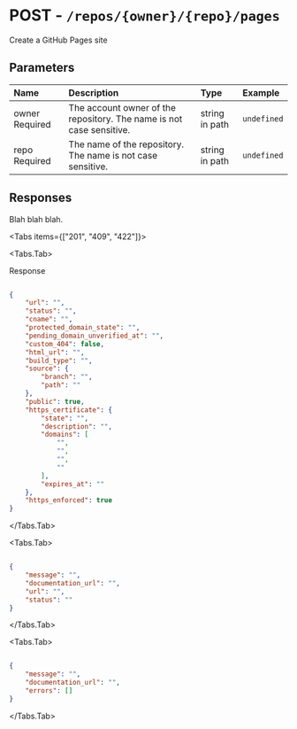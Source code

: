 
# POST - `/repos/{owner}/{repo}/pages`

Create a GitHub Pages site

## Parameters

| Name | Description | Type | Example |
| :---- | :---- | :---- | :---- |
| owner <span class="bg-blue-100 text-blue-800 text-xs font-medium me-2 px-2.5 py-0.5 rounded dark:bg-blue-900 dark:text-blue-300">Required</span> | The account owner of the repository. The name is not case sensitive. | string in path | `undefined` |
| repo <span class="bg-blue-100 text-blue-800 text-xs font-medium me-2 px-2.5 py-0.5 rounded dark:bg-blue-900 dark:text-blue-300">Required</span> | The name of the repository. The name is not case sensitive. | string in path | `undefined` |

## Responses

Blah blah blah.

<Tabs items={["201", "409", "422"]}>

<Tabs.Tab>

Response

```json

{
    "url": "",
    "status": "",
    "cname": "",
    "protected_domain_state": "",
    "pending_domain_unverified_at": "",
    "custom_404": false,
    "html_url": "",
    "build_type": "",
    "source": {
        "branch": "",
        "path": ""
    },
    "public": true,
    "https_certificate": {
        "state": "",
        "description": "",
        "domains": [
            "",
            "",
            "",
            ""
        ],
        "expires_at": ""
    },
    "https_enforced": true
}

```

</Tabs.Tab>

<Tabs.Tab>



```json

{
    "message": "",
    "documentation_url": "",
    "url": "",
    "status": ""
}

```

</Tabs.Tab>

<Tabs.Tab>



```json

{
    "message": "",
    "documentation_url": "",
    "errors": []
}

```

</Tabs.Tab>

</Tabs>